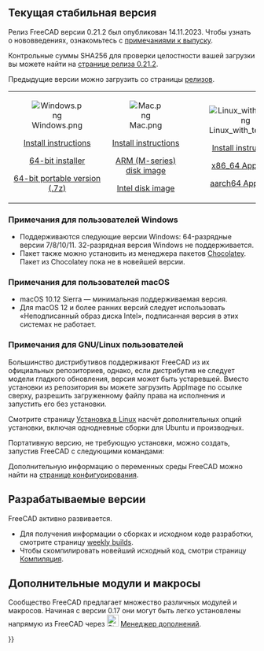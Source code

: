 <languages/>
{{TOCright}}

<span id="Current_stable_version"></span>
== Текущая стабильная версия ==

<div class="mw-translate-fuzzy">
Релиз FreeCAD версии 0.21.2 был опубликован 14.11.2023. Чтобы узнать о нововведениях, ознакомьтесь с [[Release_notes_0.21/ru|примечаниями к выпуску]].
</div>

<div class="mw-translate-fuzzy">
Контрольные суммы SHA256 для проверки целостности вашей загрузки вы можете найти на [https://github.com/FreeCAD/FreeCAD/releases/tag/0.21.2 странице релиза 0.21.2].
</div>

Предыдущие версии можно загрузить со страницы [https://github.com/FreeCAD/FreeCAD/releases релизов].
<!--Do not remove this tag. It would add even more places where version info has to be kept up to date-->
{| cellpadding="20" style="font-size:120%"

| align=center | [[Image:Windows.png]]

[[Installing_on_Windows|Install instructions]]

[https://github.com/FreeCAD/FreeCAD/releases/download/1.0.0/FreeCAD_1.0.0-conda-Windows-x86_64-installer-1.exe 64-bit installer]

[https://github.com/FreeCAD/FreeCAD/releases/download/1.0.0/FreeCAD_1.0.0-conda-Windows-x86_64-py311.7z 64-bit portable version (.7z)]

| align=center | [[Image:Mac.png]]

[[Installing_on_Mac|Install instructions]]

[https://github.com/FreeCAD/FreeCAD/releases/download/1.0.0/FreeCAD_1.0.0-conda-macOS-arm64-py311.dmg ARM (M-series) disk image]

[https://github.com/FreeCAD/FreeCAD/releases/download/1.0.0/FreeCAD_1.0.0-conda-macOS-x86_64-py311.dmg Intel disk image]

| align=center | [[Image:Linux_with_text.png]]

[[Installing_on_Linux|Install instructions]]

[https://github.com/FreeCAD/FreeCAD/releases/download/1.0.0/FreeCAD_1.0.0-conda-Linux-x86_64-py311.AppImage x86_64 AppImage]

[https://github.com/FreeCAD/FreeCAD/releases/download/1.0.0/FreeCAD_1.0.0-conda-Linux-aarch64-py311.AppImage aarch64 AppImage]

|}

<span id="Notes_for_Windows_users"></span>
=== Примечания для пользователей Windows ===

<div class="mw-translate-fuzzy">
* Поддерживаются следующие версии Windows: 64-разрядные версии 7/8/10/11. 32-разрядная версия Windows не поддерживается.
* Пакет также можно установить из менеджера пакетов [https://chocolatey.org/packages/freecad Chocolatey]. Пакет из Chocolatey пока не в новейшей версии.
</div>

<span id="Notes_for_macOS_users"></span>
=== Примечания для пользователей macOS ===

* macOS 10.12 Sierra — минимальная поддерживаемая версия.
* Для macOS 12 и более ранних версий следует использовать «Неподписанный образ диска Intel», подписанная версия в этих системах не работает.

<span id="Notes_for_GNU/Linux_users"></span>
=== Примечания для GNU/Linux пользователей ===

Большинство дистрибутивов поддерживают FreeCAD из их официальных репозиториев, однако, если дистрибутив не следует модели гладкого обновления, версия может быть устаревшей. Вместо установки из репозитория вы можете загрузить AppImage по ссылке сверху, разрешить загруженному файлу права на исполнения и запустить его без установки.

Смотрите страницу [[Installing_on_Linux/ru|Установка в Linux]] насчёт дополнительных опций установки, включая однодневные сборки для Ubuntu и производных.

Портативную версию, не требующую установки, можно создать, запустив FreeCAD с следующими командами:

{{Code|lang=text|code=
cd path/to/directory_containing_AppImage/
chmod +x ./name_of_AppImage_file.AppImage
HOME="$PWD/Settings" FREECAD_USER_HOME="$PWD/Settings" ./name_of_AppImage_file.AppImage
}}

Дополнительную информацию о переменных среды FreeCAD можно найти на [[Start_up_and_Configuration/ru#Переменные Среды Окружения|странице конфигурирования]].

<span id="Development_versions"></span>
== Разрабатываемые версии ==

<div class="mw-translate-fuzzy">
FreeCAD активно развивается.
* Для получения информации о сборках и исходном коде разработки, смотрите страницу [https://github.com/FreeCAD/FreeCAD-Bundle/releases/tag/weekly-builds weekly builds].
* Чтобы скомпилировать новейший исходный код, смотри страницу [[Compiling/ru|Компиляция]].
</div>

<span id="Additional_modules_and_macros"></span>
== Дополнительные модули и макросы ==

Сообщество FreeCAD предлагает множество различных модулей и макросов. Начиная с версии 0.17 они могут быть легко установлены напрямую из FreeCAD через [[Image:Std_AddonMgr.svg|24px]] [[Std_AddonMgr/ru|Менеджер дополнений]].


{{Userdocnavi{{#translation:}}}}